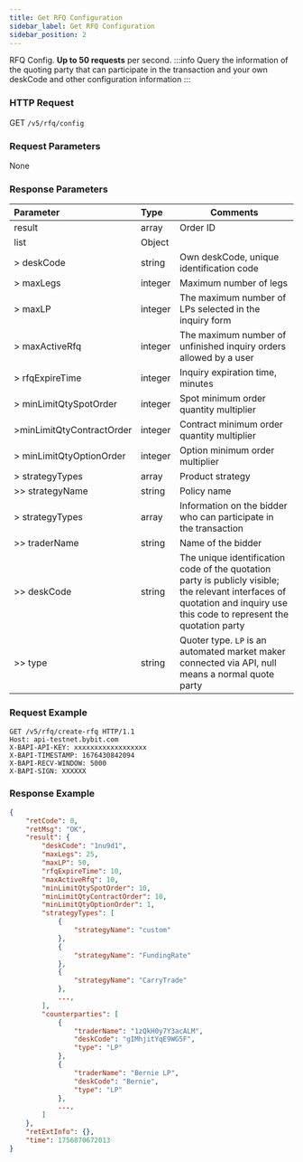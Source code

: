 ```yaml
---
title: Get RFQ Configuration
sidebar_label: Get RFQ Configuration
sidebar_position: 2
---
```

RFQ Config. **Up to 50 requests** per second.
:::info
Query the information of the quoting party that can participate in the transaction and your own deskCode and other configuration information
:::

### HTTP Request
GET `/v5/rfq/config`

### Request Parameters
None

### Response Parameters
| Parameter | Type | Comments|
|:----- |:-----|----- |
|result |array |Order ID |
|list |Object ||
|> deskCode |string |Own deskCode, unique identification code |
|> maxLegs |integer |Maximum number of legs |
|> maxLP |integer |The maximum number of LPs selected in the inquiry form |
|> maxActiveRfq |integer |The maximum number of unfinished inquiry orders allowed by a user |
|> rfqExpireTime |integer |Inquiry expiration time, minutes |
|> minLimitQtySpotOrder |integer |Spot minimum order quantity multiplier |
|>minLimitQtyContractOrder |integer |Contract minimum order quantity multiplier |
|> minLimitQtyOptionOrder |integer |Option minimum order multiplier |
|> strategyTypes |array |Product strategy |
|>> strategyName |string |Policy name |
|> strategyTypes |array |Information on the bidder who can participate in the transaction |
|>> traderName |string |Name of the bidder |
|>> deskCode |string |The unique identification code of the quotation party is publicly visible; the relevant interfaces of quotation and inquiry use this code to represent the quotation party |
|>> type |string |Quoter type. `LP` is an automated market maker connected via API, null means a normal quote party |

### Request Example

```http
GET /v5/rfq/create-rfq HTTP/1.1
Host: api-testnet.bybit.com
X-BAPI-API-KEY: xxxxxxxxxxxxxxxxxx
X-BAPI-TIMESTAMP: 1676430842094
X-BAPI-RECV-WINDOW: 5000
X-BAPI-SIGN: XXXXXX
```

### Response Example

```json
{
    "retCode": 0,
    "retMsg": "OK",
    "result": {
        "deskCode": "1nu9d1",
        "maxLegs": 25,
        "maxLP": 50,
        "rfqExpireTime": 10,
        "maxActiveRfq": 10,
        "minLimitQtySpotOrder": 10,
        "minLimitQtyContractOrder": 10,
        "minLimitQtyOptionOrder": 1,
        "strategyTypes": [
            {
                "strategyName": "custom"
            },
            {
                "strategyName": "FundingRate"
            },
            {
                "strategyName": "CarryTrade"
            },
            ...,
        ],
        "counterparties": [
            {
                "traderName": "1zQkH0y7Y3acALM",
                "deskCode": "gIMhjitYqE9WG5F",
                "type": "LP"
            },
            {
                "traderName": "Bernie LP",
                "deskCode": "Bernie",
                "type": "LP"
            },
            ...,
        ]
    },
    "retExtInfo": {},
    "time": 1756870672013
}
```
